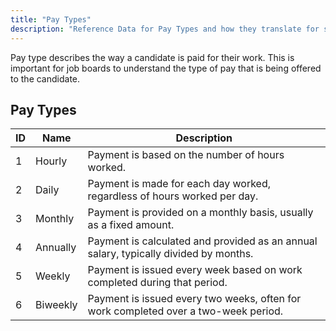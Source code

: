 ```yaml
---
title: "Pay Types"
description: "Reference Data for Pay Types and how they translate for specific job boards."
---
```


Pay type describes the way a candidate is paid for their work. This is important for job boards to understand the type of pay that is being offered to the candidate.

## Pay Types

| ID | Name     | Description                                                                          |
|----|----------|--------------------------------------------------------------------------------------|
| 1  | Hourly   | Payment is based on the number of hours worked.                                      |
| 2  | Daily    | Payment is made for each day worked, regardless of hours worked per day.             |
| 3  | Monthly  | Payment is provided on a monthly basis, usually as a fixed amount.                   |
| 4  | Annually | Payment is calculated and provided as an annual salary, typically divided by months. |
| 5  | Weekly   | Payment is issued every week based on work completed during that period.             |
| 6  | Biweekly | Payment is issued every two weeks, often for work completed over a two-week period.  |

